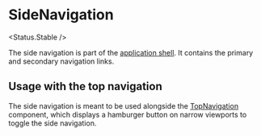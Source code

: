 
# SideNavigation

<Status.Stable />

The side navigation is part of the [application shell](https://developers.google.com/web/fundamentals/architecture/app-shell). It contains the primary and secondary navigation links.

<Story id="navigation-sidenavigation--base" />
<Props />

## Usage with the top navigation

<Story id="navigation-topnavigation--with-side-navigation" />

The side navigation is meant to be used alongside the [TopNavigation](Navigation/TopNavigation) component, which displays a hamburger button on narrow viewports to toggle the side navigation.
